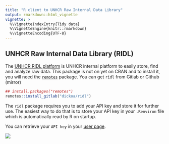 ```yaml
---
title: "R client to UNHCR Raw Internal Data Library"
output: rmarkdown::html_vignette
vignette: >
  %\VignetteIndexEntry{Tidy data}
  %\VignetteEngine{knitr::rmarkdown}
  %\VignetteEncoding{UTF-8}
---
```


## UNHCR Raw Internal Data Library (RIDL)

The [UNHCR RIDL platform](https://ridl.unhcr.org) is UNHCR internal platform to easily store, find and analyze raw data.
This package is not on yet on CRAN and to install it, you will need the [`remotes`](https://github.com/r-lib/remotes) package.
You can get `ridl` from Gitlab or Github (mirror)

```r
## install.packages("remotes")
remotes::install_gitlab("dickoa/ridl")
```

The `ridl` package requires you to add your API key and store it for further use. The easiest way to do that is to store your API key in your `.Renviron` file which is automatically read by R on startup.

You can retrieve your `API key` in your [user page](https://ridl.unhcr.org/user/).


![](../inst/img/ridl_api_key.png)
